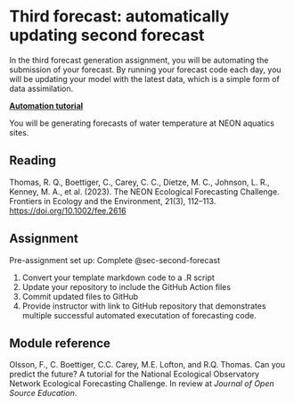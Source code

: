 # Third forecast: automatically updating second forecast {#sec-third-forecast}

In the third forecast generation assignment, you will be automating the submission of your forecast. By running your forecast code each day, you will be updating your model with the latest data, which is a simple form of data assimilation.

[**Automation tutorial**](https://github.com/OlssonF/NEON-forecast-challenge-workshop/blob/main/Automate_forecasts/automation_tutorial.Rmd)

You will be generating forecasts of water temperature at NEON aquatics sites.

## Reading

Thomas, R. Q., Boettiger, C., Carey, C. C., Dietze, M. C., Johnson, L. R., Kenney, M. A., et al. (2023). The NEON Ecological Forecasting Challenge. Frontiers in Ecology and the Environment, 21(3), 112–113. <https://doi.org/10.1002/fee.2616>

## Assignment

Pre-assignment set up: Complete @sec-second-forecast

1.  Convert your template markdown code to a .R script
2.  Update your repository to include the GitHub Action files
3.  Commit updated files to GitHub
4.  Provide instructor with link to GitHub repository that demonstrates multiple successful automated executation of forecasting code.

## Module reference

Olsson, F., C. Boettiger, C.C. Carey, M.E. Lofton, and R.Q. Thomas. Can you predict the future? A tutorial for the National Ecological Observatory Network Ecological Forecasting Challenge. In review at *Journal of Open Source Education*.
